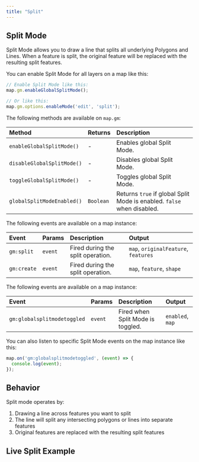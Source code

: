```yaml
---
title: "Split"
---
```


## Split Mode

Split Mode allows you to draw a line that splits all underlying Polygons and Lines. When a feature is split, the original feature will be replaced with the resulting split features.

You can enable Split Mode for all layers on a map like this:

```js
// Enable Split Mode like this:
map.gm.enableGlobalSplitMode();

// Or like this:
map.gm.options.enableMode('edit', 'split');
```

The following methods are available on `map.gm`:

| Method                                                            | Returns   | Description                     |
|:------------------------------------------------------------------| :-------- | :-------------------------------|
| `enableGlobalSplitMode()`  | -         | Enables global Split Mode.                                             |
| `disableGlobalSplitMode()` | -         | Disables global Split Mode.                                            |
| `toggleGlobalSplitMode()`  | -         | Toggles global Split Mode.                                             |
| `globalSplitModeEnabled()` | `Boolean` | Returns `true` if global Split Mode is enabled. `false` when disabled. |

The following events are available on a map instance:

| Event           | Params | Description                                  | Output                                     |
| :-------------- | :----- | :------------------------------------------- | :------------------------------------------|
| `gm:split`      | `event`| Fired during the split operation.            | `map`, `originalFeature`, `features`       |
| `gm:create`     | `event`| Fired during the split operation.            | `map`, `feature`, `shape`                  |

The following events are available on a map instance:

| Event                      | Params  | Description                        | Output                 |
| :------------------------- | :------ | :--------------------------------- | :--------------------- |
| `gm:globalsplitmodetoggled` | `event`  | Fired when Split Mode is toggled.  | `enabled`, `map`       |

You can also listen to specific Split Mode events on the map instance like this:

```js
map.on('gm:globalsplitmodetoggled', (event) => {
  console.log(event);
});
```

## Behavior

Split mode operates by:
1. Drawing a line across features you want to split
2. The line will split any intersecting polygons or lines into separate features
3. Original features are replaced with the resulting split features

## Live Split Example

<BrowserOnlyGmMap
  gmOptions={editSplitOptions}
  features={features} />
